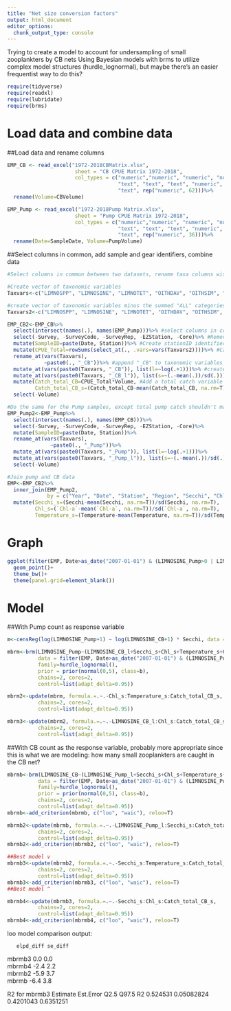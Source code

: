 ```yaml
---
title: "Net size conversion factors"
output: html_document
editor_options: 
  chunk_output_type: console
---
```


Trying to create a model to account for undersampling of small zooplankters by CB nets
Using Bayesian models with brms to utilize complex model structures (hurdle_lognormal), but maybe there's an easier frequentist way to do this?


```r
require(tidyverse)
require(readxl)
require(lubridate)
require(brms)
```

# Load data and combine data

##Load data and rename columns

```r
EMP_CB <- read_excel("1972-2018CBMatrix.xlsx", 
                      sheet = "CB CPUE Matrix 1972-2018", 
                      col_types = c("numeric","numeric", "numeric", "numeric", "date", 
                                    "text", "text", "text", "numeric", 
                                    "text", rep("numeric", 62)))%>%
  rename(Volume=CBVolume)

EMP_Pump <- read_excel("1972-2018Pump Matrix.xlsx", 
                      sheet = "Pump CPUE Matrix 1972-2018", 
                      col_types = c("numeric","numeric", "numeric", "numeric", "date", 
                                    "text", "text", "text", "numeric", 
                                    "text", rep("numeric", 36)))%>%
  rename(Date=SampleDate, Volume=PumpVolume)
```

##Select columns in common, add sample and gear identifiers, combine data

```r
#Select columns in common between two datasets, rename taxa columns with distinct names

#Create vector of taxonomic variables
Taxvars<-c("LIMNOSPP", "LIMNOSINE", "LIMNOTET", "OITHDAV", "OITHSIM", "OITHSPP", "OTHCYCAD", "ALLCYCADULTS", "HARPACT", "CYCJUV", "LIMNOJUV", "OITHJUV", "OTHCYCJUV", "ALLCYCJUV", "COPNAUP", "EURYNAUP", "OTHCOPNAUP", "PDIAPNAUP", "SINONAUP", "ALLCOPNAUP", "ASPLANCH", "KERATELA", "OTHROT", "POLYARTH", "SYNCH", "SYNCHBIC", "TRICHO", "ALLROTIFERS", "BARNNAUP")

#create vector of taxonomic variables minus the summed "ALL" categories
Taxvars2<-c("LIMNOSPP", "LIMNOSINE", "LIMNOTET", "OITHDAV", "OITHSIM", "OITHSPP", "OTHCYCAD", "HARPACT", "CYCJUV", "LIMNOJUV", "OITHJUV", "OTHCYCJUV", "COPNAUP", "EURYNAUP", "OTHCOPNAUP", "PDIAPNAUP", "SINONAUP", "ASPLANCH", "KERATELA", "OTHROT", "POLYARTH", "SYNCH", "SYNCHBIC", "TRICHO", "BARNNAUP")

EMP_CB2<-EMP_CB%>%
  select(intersect(names(.), names(EMP_Pump)))%>% #select columns in common between two datasets
  select(-Survey, -SurveyCode, -SurveyRep, -EZStation, -Core)%>% #Remove some variables
  mutate(SampleID=paste(Date, Station))%>% #Create stationID identifier
  mutate(CPUE_Total=rowSums(select_at(., .vars=vars(Taxvars2))))%>% #Calculate total CPUE for total catch variable below
  rename_at(vars(Taxvars),
            ~paste0(., "_CB"))%>% #append "_CB" to taxonomic variables
  mutate_at(vars(paste0(Taxvars, "_CB")), list(l=~log(.+1)))%>% #create log(x+1) transformed counts
  mutate_at(vars(paste0(Taxvars, "_CB_l")), list(s=~(.-mean(.))/sd(.)))%>% #Standardize the logged counts to help models fit
  mutate(Catch_total_CB=CPUE_Total*Volume, #Add a total catch variable in case more zooplankton in a net clogs the net and helps catch more of the smaller zooplankters
         Catch_total_CB_s=(Catch_total_CB-mean(Catch_total_CB, na.rm=T))/sd(Catch_total_CB, na.rm=T))%>% #standardize total catch
  select(-Volume)

#Do the same for the Pump samples, except total pump catch shouldn't matter 
EMP_Pump2<-EMP_Pump%>%
  select(intersect(names(.), names(EMP_CB)))%>%
  select(-Survey, -SurveyCode, -SurveyRep, -EZStation, -Core)%>%
  mutate(SampleID=paste(Date, Station))%>%
  rename_at(vars(Taxvars),
              ~paste0(., "_Pump"))%>%
  mutate_at(vars(paste0(Taxvars, "_Pump")), list(l=~log(.+1)))%>%
  mutate_at(vars(paste0(Taxvars, "_Pump_l")), list(s=~(.-mean(.))/sd(.)))%>%
  select(-Volume)

#Join pump and CB data
EMP<-EMP_CB2%>%
  inner_join(EMP_Pump2, 
             by = c("Year", "Date", "Station", "Region", "Secchi", "Chl-a", "Temperature", "ECSurfacePreTow", "ECBottomPreTow", "SampleID"))%>%
  mutate(Secchi_s=(Secchi-mean(Secchi, na.rm=T))/sd(Secchi, na.rm=T),
         Chl_s=(`Chl-a`-mean(`Chl-a`, na.rm=T))/sd(`Chl-a`, na.rm=T),
         Temperature_s=(Temperature-mean(Temperature, na.rm=T))/sd(Temperature, na.rm=T))
```

# Graph

```r
ggplot(filter(EMP, Date>as_date("2007-01-01") & (LIMNOSINE_Pump>0 | LIMNOSINE_CB_l>0)), aes(x=LIMNOSINE_CB_l, y=LIMNOSINE_Pump_l))+
  geom_point()+
  theme_bw()+
  theme(panel.grid=element_blank())
```

# Model

##With Pump count as response variable 
```r
m<-censReg(log(LIMNOSINE_Pump+1) ~ log(LIMNOSINE_CB+1) * Secchi, data = filter(EMP, Date>as_date("2007-01-01")))

mbrm<-brm(LIMNOSINE_Pump~(LIMNOSINE_CB_l+Secchi_s+Chl_s+Temperature_s+Catch_total_CB_s)^3, 
          data = filter(EMP, Date>as_date("2007-01-01") & (LIMNOSINE_Pump>0 | LIMNOSINE_CB_l>0)), 
          family=hurdle_lognormal(),
          prior = prior(normal(0,5), class=b),
          chains=2, cores=2,
          control=list(adapt_delta=0.95))

mbrm2<-update(mbrm, formula.=.~.-Chl_s:Temperature_s:Catch_total_CB_s,
          chains=2, cores=2,
          control=list(adapt_delta=0.95))

mbrm3<-update(mbrm2, formula.=.~.-LIMNOSINE_CB_l:Chl_s:Catch_total_CB_s,
          chains=2, cores=2,
          control=list(adapt_delta=0.95))
```

##With CB count as the response variable, probably more appropriate since this is what we are modeling: how many small zooplankters are caught in the CB net?
```r
mbrmb<-brm(LIMNOSINE_CB~(LIMNOSINE_Pump_l+Secchi_s+Chl_s+Temperature_s+Catch_total_CB_s)^3, 
          data = filter(EMP, Date>as_date("2007-01-01") & (LIMNOSINE_Pump>0 | LIMNOSINE_CB_l>0)), 
          family=hurdle_lognormal(),
          prior = prior(normal(0,5), class=b),
          chains=2, cores=2,
          control=list(adapt_delta=0.95))
mbrmb<-add_criterion(mbrmb, c("loo", "waic"), reloo=T)

mbrmb2<-update(mbrmb, formula.=.~.-LIMNOSINE_Pump_l:Secchi_s:Catch_total_CB_s -LIMNOSINE_Pump_l:Secchi_s:Temperature_s -Secchi_s:Chl_s:Temperature_s,
          chains=2, cores=2,
          control=list(adapt_delta=0.95))
mbrmb2<-add_criterion(mbrmb2, c("loo", "waic"), reloo=T)

##Best model v
mbrmb3<-update(mbrmb2, formula.=.~.-Secchi_s:Temperature_s:Catch_total_CB_s -LIMNOSINE_Pump_l:Secchi_s:Chl_s,
          chains=2, cores=2,
          control=list(adapt_delta=0.95))
mbrmb3<-add_criterion(mbrmb3, c("loo", "waic"), reloo=T)
##Best model ^

mbrmb4<-update(mbrmb3, formula.=.~.-Secchi_s:Chl_s:Catch_total_CB_s,
          chains=2, cores=2,
          control=list(adapt_delta=0.95))
mbrmb4<-add_criterion(mbrmb4, c("loo", "waic"), reloo=T)
```

loo model comparison output:

       elpd_diff se_diff
mbrmb3  0.0       0.0   
mbrmb4 -2.4       2.2   
mbrmb2 -5.9       3.7   
mbrmb  -6.4       3.8  

R2 for mbrmb3
 Estimate  Est.Error      Q2.5     Q97.5
R2 0.524531 0.05082824 0.4201043 0.6351251